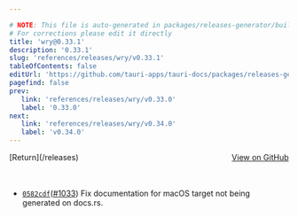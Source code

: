 ```yaml
---

# NOTE: This file is auto-generated in packages/releases-generator/build.ts
# For corrections please edit it directly
title: 'wry@0.33.1'
description: '0.33.1'
slug: 'references/releases/wry/v0.33.1'
tableOfContents: false
editUrl: 'https://github.com/tauri-apps/tauri-docs/packages/releases-generator/build.ts'
pagefind: false
prev:
   link: 'references/releases/wry/v0.33.0'
   label: '0.33.0'
next:
   link: 'references/releases/wry/v0.34.0'
   label: 'v0.34.0'
---
```


<div style="margin-bottom:3rem; display: flex; justify-content: space-between; align-items: center"><span>[Return](/releases)</span><span><a href="https://github.com/tauri-apps/wry/releases/tag/wry-v0.33.1">View on GitHub</a></span></div>

- [`0582cdf`](https://github.com/tauri-apps/wry/commit/0582cdf4a195db5df9c4e21d24039c64b7474683)([#1033](https://github.com/tauri-apps/wry/pull/1033)) Fix documentation for macOS target not being generated on docs.rs.

